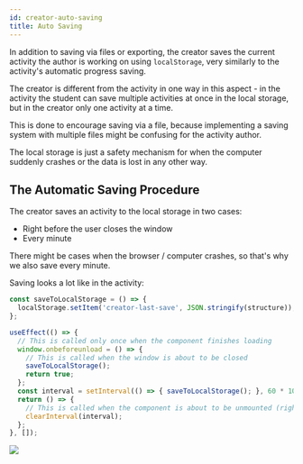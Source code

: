 ```yaml
---
id: creator-auto-saving
title: Auto Saving
---
```


In addition to saving via files or exporting, the creator saves the current activity the author is working on
using `localStorage`, very similarly to the activity's automatic progress saving.

The creator is different from the activity in one way in this aspect - in the activity the student can
save multiple activities at once in the local storage, but in the creator only one activity at a time.

This is done to encourage saving via a file, because implementing a saving system with multiple files
might be confusing for the activity author.

The local storage is just a safety mechanism for when the computer suddenly crashes or the data is lost
in any other way.

## The Automatic Saving Procedure

The creator saves an activity to the local storage in two cases:

* Right before the user closes the window
* Every minute

There might be cases when the browser / computer crashes, so that's why we also save every minute.

Saving looks a lot like in the activity:

```jsx title="App.jsx"
const saveToLocalStorage = () => {
  localStorage.setItem('creator-last-save', JSON.stringify(structure));
};

useEffect(() => {
  // This is called only once when the component finishes loading
  window.onbeforeunload = () => {
    // This is called when the window is about to be closed
    saveToLocalStorage();
    return true;
  };
  const interval = setInterval(() => { saveToLocalStorage(); }, 60 * 1000);
  return () => {
    // This is called when the component is about to be unmounted (right before closing)
    clearInterval(interval);
  };
}, []);
```

![](assets/creator-auto-saving.png)
